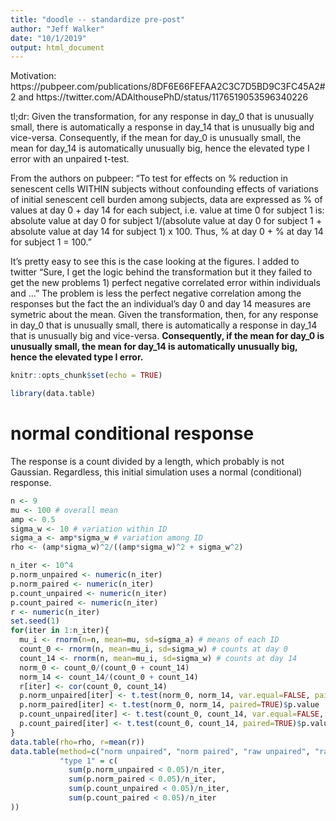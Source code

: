 ```yaml
---
title: "doodle -- standardize pre-post"
author: "Jeff Walker"
date: "10/1/2019"
output: html_document
---
```

Motivation: https://pubpeer.com/publications/8DF6E66FEFAA2C3C7D5BD9C3FC45A2#2
and https://twitter.com/ADAlthousePhD/status/1176519053596340226

tl;dr: Given the transformation, for any response in day_0 that is unusually small, there is automatically a response in day_14 that is unusually big and vice-versa. Consequently, if the mean for day_0 is unusually small, the mean for day_14 is automatically unusually big, hence the elevated type I error with an unpaired t-test.

From the authors on pubpeer:
"To test for effects on % reduction in senescent cells WITHIN subjects without confounding effects of variations of initial senescent cell burden among subjects, data are expressed as % of values at day 0 + day 14 for each subject, i.e. value at time 0 for subject 1 is: absolute value at day 0 for subject 1/(absolute value at day 0 for subject 1 + absolute value at day 14 for subject 1) x 100. Thus, % at day 0 + % at day 14 for subject 1 = 100."

It's pretty easy to see this is the case looking at the figures. I added to twitter "Sure, I get the logic behind the transformation but it they failed to get the new problems 1) perfect negative correlated error within individuals and ..." The problem is less the perfect negative correlation among the responses but the fact the an individual's day 0 and day 14 measures are symetric about the mean.  Given the transformation, then, for any response in day_0 that is unusually small, there is automatically a response in day_14 that is unusually big and vice-versa. **Consequently, if the mean for day_0 is unusually small, the mean for day_14 is automatically unusually big, hence the elevated type I error.**


```r
knitr::opts_chunk$set(echo = TRUE)

library(data.table)
```

# normal conditional response
The response is a count divided by a length, which probably is not Gaussian. Regardless, this initial simulation uses a normal (conditional) response.

```r
n <- 9
mu <- 100 # overall mean
amp <- 0.5
sigma_w <- 10 # variation within ID
sigma_a <- amp*sigma_w # variation among ID
rho <- (amp*sigma_w)^2/((amp*sigma_w)^2 + sigma_w^2)

n_iter <- 10^4
p.norm_unpaired <- numeric(n_iter)
p.norm_paired <- numeric(n_iter)
p.count_unpaired <- numeric(n_iter)
p.count_paired <- numeric(n_iter)
r <- numeric(n_iter)
set.seed(1)
for(iter in 1:n_iter){
  mu_i <- rnorm(n=n, mean=mu, sd=sigma_a) # means of each ID
  count_0 <- rnorm(n, mean=mu_i, sd=sigma_w) # counts at day 0
  count_14 <- rnorm(n, mean=mu_i, sd=sigma_w) # counts at day 14
  norm_0 <- count_0/(count_0 + count_14)
  norm_14 <- count_14/(count_0 + count_14)
  r[iter] <- cor(count_0, count_14)
  p.norm_unpaired[iter] <- t.test(norm_0, norm_14, var.equal=FALSE, paired=FALSE)$p.value
  p.norm_paired[iter] <- t.test(norm_0, norm_14, paired=TRUE)$p.value
  p.count_unpaired[iter] <- t.test(count_0, count_14, var.equal=FALSE, paired=FALSE)$p.value
  p.count_paired[iter] <- t.test(count_0, count_14, paired=TRUE)$p.value
}
data.table(rho=rho, r=mean(r))
data.table(method=c("norm unpaired", "norm paired", "raw unpaired", "raw paired"),
           "type 1" = c(
             sum(p.norm_unpaired < 0.05)/n_iter,
             sum(p.norm_paired < 0.05)/n_iter,
             sum(p.count_unpaired < 0.05)/n_iter,
             sum(p.count_paired < 0.05)/n_iter
))
```

